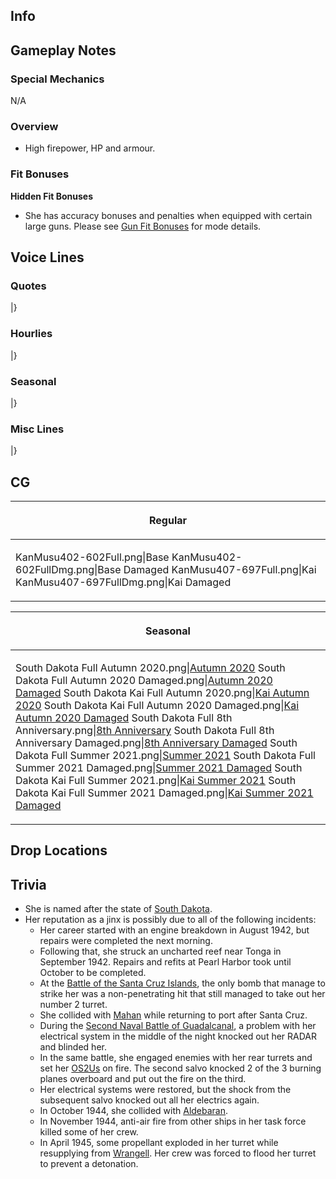 ==Info==
{{KanmusuInfo|ID=402-602}}
{{KanmusuInfo|ID=407-697}}

==Gameplay Notes==
===Special Mechanics===
N/A

===Overview===
* High firepower, HP and armour.

===Fit Bonuses===
{{:{{BASEPAGENAME}}/Equipment Bonuses}}
{{clear}}

'''Hidden Fit Bonuses'''
* She has accuracy bonuses and penalties when equipped with certain large guns. Please see [[Gun Fit Bonuses]] for mode details.

==Voice Lines==
===Quotes===
{{ShipquoteHeader}}
{{ShipquoteKai
|scenario = Introduction
|origin =Nice meeting you. My name is South Dakota. 提督、よろしくな。
|translation =Nice to meet you. My name is South Dakota. Admiral, glad to work with you.
}}
{{ShipquoteKai|kai = true|scenario = Introduction
|origin =How are you doing? Battleship, South Dakota, 出撃準備に問題はない。提督、今日も頼むぞ。
|translation =How are you doing? Battleship South Dakota, ready to sortie. Admiral, I'm counting on you today too.
}}
{{ShipquoteKai
|scenario = Library
|origin =South Dakota-class, USS battleship South Dakotaだ。高速空母機動部隊の護衛、南方ソロモンで水上艦隊の殴り合いなど前線で活躍した戦艦だ。Black Princeなどとも呼ばれたな。何？疫病神だっと？知らんな。
|translation =I'm the South Dakota-class USS battleship, South Dakota. From being an escort for high-speed carrier task forces to getting into surface brawls in the Southern Solomons<ref>Referring to the [https://en.wikipedia.org/wiki/Second_Naval_Battle_of_Guadalcanal Second Naval Battle of Guadalcanal] where she engaged in a night-time brawl with [[Kirishima]] alongside Washington.</ref>, I'm a battleship that served admirably on the front lines. I was also called the Black Prince. What? Who are you calling a "Jinx"?<ref>Likely referring to the unfortunate number of accidents she encountered. See [[South Dakota#Trivia|trivia]] for details.</ref> I wouldn't know anything about that.
}}
{{ShipquoteKai
|scenario = Secretary 1
|origin =How are you doing?
|translation =How are you doing?
}}
{{ShipquoteKai
|scenario = Secretary 2
|origin =あぁ、殴り合いだろう？任せて。楽しみだ。
|translation =Ah, time for a brawl? I'm on it. I'm going to enjoy this.
}}
{{ShipquoteKai
|scenario = Secretary 3
|origin =何だ？何が気になる？あぁ、電気回路か？…うるさいな。電源の大事さは誰よりも知ってる。次はうまくやる…あぁ、あいつな？うまくやるよ。
|translation =What? What are you worried about? Ah, about my electrical systems? ...Shaddup, I know better than anyone else how important electrical power is. I'll do better next time... Ah, her? We'll get them  time.
}}
{{ShipquoteKai
|scenario = Idle
|origin =おぉ、霧島、元気そうだな。結構なことだ。今度は一緒に戦えるな。小憎らしいheavy cruiserも揃っているな。昨日の敵は今日の…あぁ、そうだ、日本語でなんと言ったかな…そう！友達！それだ。頼むぞ。
|translation =Oh, Kirishima, you're looking well. That's great. I'll be fighting by your side this time. All those pesky heavy cruisers are here too.<ref>Likely referring to [[Takao]] and [[Atago]] that was responsible for leaving her "deaf, dumb and blind" at Guadalcanal.</ref> Yesterday's enemy is today's... Ah, yeah, what was the word in Japanese? ...Yes! Friend! That's it. I'm counting on you.
}}
{{ShipquoteKai
|scenario = Secretary Married
|origin =どうした？疲れたのか、提督？まあ、そんな時もある。そんな時は、酒でも飲んで寝てしまえ。少しなら、付き合ってやってもいいぞ。霧島でも誘うか？うん、そうか。
|translation =What's the matter? Are you tired, Admiral? Well, that does happen sometimes. When you're feeling like that, just have a drink and go to bed. I can keep you company for a little while. Shall we ask Kirishima to join us too? Yeah, ok then.
}}
{{ShipquoteKai
|scenario = Wedding
|origin =提督、どうした？あぁ、霧島のことか…？いや、あいつはいいやつだ。なんだか妙に気が合うんだ。なぜだろうな。あぁ、提督、お前もだ。不思議だな。
|translation =Admiral, what's the matter? Ah, is it about Kirishima...? No, she's a good girl. We get along strangely well. Ah, you do too, Admiral. It's so strange.
}}
{{ShipquoteKai
|scenario = Looking At Scores
|origin =Information?ん、OK。これよ。
|translation =Information? Hmm, OK. Here it is.
}}
{{ShipquoteKai
|scenario = Joining A Fleet
|origin =USS Battleship, South Dakota, 抜錨だ。行くぞ！
|translation =USS Battleship, South Dakota, weighing anchor. Let's go!
}}
{{ShipquoteKai
|scenario = Equipment 1
|origin =Thanks.
|translation =Thanks.
}}
{{ShipquoteKai
|scenario = Equipment 2
|origin =うん、良さそうだ。
|translation =Yep, looks good.
}}
{{ShipquoteKai
|scenario = Equipment 3
|origin =よし！まあ、いいだろう。
|translation =Right! Well, it'll do.
}}
{{ShipquoteKai
|scenario = Supply
|origin =Thanks! 十分だ。
|translation =Thanks! This is enough.
}}
{{ShipquoteKai
|scenario = Docking Minor
|origin =装甲は抜かれていないが…念のため、かな？
|translation =My armour hasn't been penetrated but... just in case, I guess?
}}
{{ShipquoteKai
|scenario = Docking Major
|origin =電源、電気回路、入念に確認を頼むぞ。洒落にならん。
|translation =Please check my power and circuitry carefully. Don't cut corners.
}}
{{ShipquoteKai
|scenario = Construction
|origin =うん、新造艦が完成したぞ。よし！
|translation =Yep, a new ship has been completed. Great!
}}
{{ShipquoteKai
|scenario = Returning From Sortie
|origin =Misson complete! よし！
|translation =Misson complete! Alright!
}}
{{ShipquoteKai
|scenario = Starting A Sortie
|origin =Battleship X、出撃する！殴り合いだ！
|translation =Battleship X, sortieing! Let's give 'em hell!<ref>She was referred to as "Battleship X" for security purposes during her repairs and refits at Brooklyn Naval Yard in December 1942.</ref>
}}
{{ShipquoteKai
|scenario = Battle Start
|origin =よし、見つけたぞ。さあ、始めるぞ！OPEN FIRE!
|translation =Good, we found them. Now, let's get started! OPEN FIRE!
}}
{{ShipquoteKai
|scenario = Attack
|origin =殴り負けるな。FIRE!
|translation =I won't lose in a brawl. FIRE!
}}
{{ShipquoteKai
|scenario = Air Battle/Daytime Spotting/Night Battle Attack
|origin =ふざけるな。負けるかよ！
|translation =There's no damn way I'm going down!
}}
{{ShipquoteKai
|scenario = Night Battle
|origin =よし、夜戦だ！今度はうまくやる。続け！
|translation =Good, it's a night battle! I'll do it right this time. Charge!
}}
{{ShipquoteKai
|scenario = MVP
|origin =うん、battle starか？もらっておこう。Washingtonめ、どうだ？ふふん。
|translation =Yep, a battle star? I accept. Well Washington, what do you think?
}}
{{ShipquoteKai|kai = true|scenario = MVP
|origin =うん、battle starか？もらっておこう。Washingtonめ、どうだ？あぁ、霧島、これを見てくれ！
|translation =Hmm, a battle star? I accept. Well Washington, what do you think?<ref>Likely referring to the fact that the crew of the Washington felt she got too much credit for their actions at Guadalcanal.</ref> Ah, Kirishima, check this out!
}}
{{ShipquoteKai
|scenario = Minor Damage 1
|origin =あはぁ、電源は？よし、まだ行ける。
|translation =Argh, is the power still up? Great, I can still fight.
}}
{{ShipquoteKai
|scenario = Minor Damage 2
|origin =そ、装甲は伊達ではない！
|translation =M-my armour isn't just for show!
}}
{{ShipquoteKai|kai = true|scenario = Minor Damage 2
|origin =装甲は伊達ではない！沈むかよ！
|translation =My armour isn't just for show! Like hell I'll sink!
}}
{{ShipquoteKai
|scenario = Major Damage
|origin =んー、上部構造物が…電源は生きているか！？っち、下がるしかない…のか…
|translation =Gah, my superstructure has been... is the power still up!? Tch, I'll have to fall back... then...
}}
{{ShipquoteKai|kai = true|scenario = Major Damage
|origin =あへぇ、上部構造物が…電源は生きているか！？よし、まだだ…まだ戦える！
|translation =Gah, my superstructure has been... is the power still up!? Great, then I can still... fight on!
}}
{{ShipquoteKai
|scenario = Sunk
|origin =戦場で…沈むのか……あぁ、それもいい…静かだ…な…
|translation =So I'm sinking... on the battlefield...... Ah, that's fine too... It's so... peaceful...
}}
|}
<references/>
{{clear}}

===Hourlies===
{{ShipquoteHeader|type = hourly}}
{{ShipquoteKai|kai = true
|scenario = 00:00
|origin =日付が変わったぞ。そうだな、今日はこのSouth Dakotaが、提督の業務をサポートしよう。よし。
|translation =It's a new day. That's right, I'll be helping with your work today, Admiral. Yep.
}}
{{ShipquoteKai|kai = true
|scenario = 01:00
|origin =It's 1 o'clock. 当直か…それはそれで悪くないな。
|translation =It's 1 o'clock. Being on duty... doesn't actually feel too bad.
}}
{{ShipquoteKai|kai = true
|scenario = 02:00
|origin =2 o'clock. ウシミツtimeっと言ったか…さて、なにかやることはないか？
|translation =2 o'clock. So this is what they call the "ushimitsu hour"... Now, is there anything else to do?<ref>"Ushimitsu" is the "hour of the ox". It refers to the time between 0200-0230 in traditional Japanese timekeeping.</ref>
}}
{{ShipquoteKai|kai = true
|scenario = 03:00
|origin =3 o'clock. 提督、流石に少し眠いか？Coffeeを入れよう。特製だ。まってろ。
|translation =3 o'clock. Admiral, aren't you even a bit sleepy? I'll make some coffee. It's a special blend. Wait a minute.
}}
{{ShipquoteKai|kai = true
|scenario = 04:00
|origin =4 o'clock. さあ、SoDak特製のcoffeeだ。目が覚めるぞ。はあ、もうすぐ朝か…
|translation =4 o'clock. Here you go, it's my special coffee. It'll perk you right up. Aaah, it's almost morning...
}}
{{ShipquoteKai|kai = true
|scenario = 05:00
|origin =Good morning! 5 o'clock. さあ、一日の始まりだ！
|translation =Good morning! 5 o'clock. Come on, a new day is starting!
}}
{{ShipquoteKai|kai = true
|scenario = 06:00
|origin =6 o'clock. ここでは、「ソウインオコシ」っというのだろう？あはぁ、よし。ソウインオコシ！Yeah!
|translation = 6 o'clock. Now is the time we do a "general assembly" right? Aha, alright then. All hands, assemble! Yeah!
}}
{{ShipquoteKai|kai = true
|scenario = 07:00
|origin =7 o'clock. 朝飯は、スクランブルエッグにカリカリのベーコン、トースト。さあ、食べた、食べた！
|translation =7 o'clock. For breakfast we have scrambled eggs, crispy bacon and toast. Go on, dig in!
}}
{{ShipquoteKai|kai = true
|scenario = 08:00
|origin =8 o'clock. 朝飯は足りたか？結構。では、特製coffeeとfruitsをどうぞ。置くぞ。
|translation =8 o'clock. Did you have enough for breakfast? Good to hear. Now have some of my special coffee and fruits. I'll leave it here.
}}
{{ShipquoteKai|kai = true
|scenario = 09:00
|origin =9 o'clock. よし、艦隊抜錨だ！まずは演習からか？どうする？
|translation =9 o'clock. Alright, time for the fleet to set sail! So we're starting with an exercise? Where do we start?
}}
{{ShipquoteKai|kai = true
|scenario = 10:00
|origin =10 o'clo…あぁ、早速ご登場か、霧島？今日は元気そうだな、なによりだ。一戦やるか？レーダーは封じてやってもいいぞ。あははは…あぁ、いたい！もうくるのかよ！？
|translation =10 o'clo- Ah, fancy meeting you here, Kirishima. You're looking very well today despite everything. Shall we have a match? I won't even use my RADAR. Ahahaha-... Ah, ow! You're already starting?
}}
{{ShipquoteKai|kai = true
|scenario = 11:00
|origin =It's 11 o'clock already. もうすぐ、lunchだな？腹減った！
|translation =It's already 11 o'clock. It's almost lunchtime isn't it? I'm starving!
}}
{{ShipquoteKai|kai = true
|scenario = 12:00
|origin =It is noon. Lunchtime. 特製サンドイッチ持ってきた。食うかい？Coffeeもあるよ。
|translation =It is noon. Lunchtime. I brought some of my special sandwiches. Want some? There's coffee too.
}}
{{ShipquoteKai|kai = true
|scenario = 13:00
|origin =1 o'clock. SoDak特製サンドイッチはどうだった？そうか。よし、まだ作ってやる。
|translation =1 o'clock. How were my special sandwiches? I see. Alright, I'll make them for you again.
}}
{{ShipquoteKai|kai = true
|scenario = 14:00
|origin =2 o'clo…ん？あの艦影は…Mighty？あのやろう…じゃなかった…Iowaか？後ろは…だれだ？
|translation =2 o'clo- Hmmm? That silhouette is... Mighty? That little... Wait, no it isn't... It's Iowa? Who's that... behind her?<ref>Refering to Iowa's sister [https://en.wikipedia.org/wiki/USS_Missouri_(BB-63) Missouri] that was nicknamed "Mighty Mo".</ref> 
}}
{{ShipquoteKai|kai = true
|scenario = 15:00
|origin =3 o'clock. あなたが、あの、大和か！？会えて光栄だ！あぁ、よろしく頼む。
|translation =3 o'clock. So you're the great Yamato!? It's an honour to meet you! Ah, it's my pleasure.
}}
{{ShipquoteKai|kai = true
|scenario = 16:00
|origin =4 o'clock. あぁ、そうだ。高速空母機動部隊の護衛として、対空戦にも活躍したさ。あぁ、そうだ！空母を守るのは、私の大事な使命の一つだからな！
|translation =4 o'clock. Yeah, that's right. I served with distinction in anti-air roles and as part of the high-speed carrier task force's escort. Yep, that's right! Protecting the carriers is one of my most important duties.
}}
{{ShipquoteKai|kai = true
|scenario = 17:00
|origin =5 o'clock. あぁ、夕日は…しみるな…
|translation =5 o'clock. Yeah, the sunset... really gets to you...
}}
{{ShipquoteKai|kai = true
|scenario = 18:00
|origin =6 o'clock. よ、Hornet！元気かい？えぇ、一緒に夕食を？いいね。提督、いいかい？
|translation = 6 o'clock. Yo, Hornet! You doing good? Eh, you want to have dinner together? Sounds good. Admiral, can we?
}}
{{ShipquoteKai|kai = true
|scenario = 19:00
|origin =7 o'clock. ふぁ、Hornet、お前料理うまいな。いつかあいつらにも食わしてやりてえな。
|translation =7 o'clock. Whoa, Hornet, your cooking is real good. I wanna let the others try it some day.
}}
{{ShipquoteKai|kai = true
|scenario = 20:00
|origin =8 o'clock. ふえぇ、食べた、食べた。やっぱ、空母ってやつは大したもんだね。Coffee, いる？
|translation =8 o'clock. Whew, I'm real stuffed. Carriers are definitely MVPs for sure. Want some coffee?
}}
{{ShipquoteKai|kai = true
|scenario = 21:00
|origin =9 o'clock. なんか、小さいのがうるさいな。あれ？あいつ、昔蹴散らしたやつらに似てる…似てるな…
|translation =9 o'clock. Those little ones are kind of noisy now. Huh? She looks like the one that got away back then... She really does...<ref>Likely referring to [[Shikinami]] that turned to open the range after being fired on by South Dakota at the Second Naval Battle of Guadalcanal.</ref>
}}
{{ShipquoteKai|kai = true
|scenario = 22:00
|origin =10 o'clock. ちょっち艤装の調子が、Prometheusのやつに見てもらうか…?えぇ、明石？おぉ！
|translation =10 o'clock. I should have Prometheus give my rigging a quick once over...? Eh, Akashi? Oooh!<ref>Referring to the repair ship [https://en.wikipedia.org/wiki/USS_Prometheus_(AR-3) Prometheus] that gave her some quick repairs after Guadalcanal.</ref>
}}
{{ShipquoteKai|kai = true
|scenario = 23:00
|origin =11 o'clock. 今日もあと少しで終わり。提督、おつかれ。また明日も頑張っていこう。Good night!
|translation =11 o'clock. The day will be over soon. Admiral, good work. Let's work hard tomorrow too. Good night!
}}
|}
<references/>
{{clear}}

===Seasonal===
{{SeasonalHeaderOld}}
{{SeasonalQuote
|scenario = [[Seasonal/Autumn_2020|Autumn 2020]]
|origin = 提督なんだ？りんご飴食うか？あぁ、そうだ！霧島の分も買ってきてやろう。
|translation =	What is it, Admiral? Want a candy apple? Ah, right! Let's go buy some for Kirishima too.
|audio = South_Dakota_Autumn_2020_Secretary_1.mp3
|notes = Secretary 1
}}
{{SeasonalQuote
|scenario = [[Seasonal/Autumn_2020|Autumn 2020]]
|origin = 楽しいな。提督、ここの秋、好きになりそうだ。おぉ、あいつは…なんだっけ…あぁ、迅鯨！血相を変えてどうした？りんご飴食うか？
|translation =	It's really fun. Admiral, I think I'm falling in love with autumn here. Oh, who was she... again... Ah, Jingei! What's with the new look? Want a candy apple?
|audio = South_Dakota_Autumn_2020_Secretary_3.mp3
|notes = Secretary 3
}}
{{SeasonalQuote
|scenario = [[Seasonal/Autumn_2020|Autumn 2020]]
|origin = この格好でも負けるかよ！くらえ！
|translation =	I still won't lose looking like this! Eat this!
|audio = South_Dakota_Autumn_2020_Attack.mp3
|notes = Attack
}}
{{SeasonalQuote
|scenario = [[Seasonal/Christmas_2020|Christmas 2020]]
|origin = まあ、ターキーはどこで食ってもうまいよな？あぁ、何だズイカク？別にお前のこと言ってじゃ…あぁ、テメー、何！？やるか！？かかってこいよ！全部落としてやるぜ！
|translation =	Yeah, turkey is delicious no matter where you get it right? Ah, what is it, Zuikaku? That wasn't directed at you... Ah, son of a... What!? You wanna go!? Bring it! I'll sweep the skies!
|audio = South Dakota_Christmas_2020_Secretary_1.mp3
|notes = 
}}
{{SeasonalQuote
|scenario = [[Seasonal/End_of_Year_2020|End of Year 2020]]
|origin = 年末オオソウジってやつか…わかってる、わかってる、けど、こういうのはMightyがやればいいよ。なあ、Mighty？…あぁ、てーめー、なんだこら！？やんのか！？上等だ！ 
|translation =	A year-end spring clean? ...I get it, I get it, but Mighty is more suited to these things. Isn't that right, Mighty? ...Wha, what the hell did you just say to me!? You wanna go!? Alright then! 
|audio = South_Dakota_Year_End_2020_Secretary_1.mp3
|notes = 
}}
{{SeasonalQuote
|scenario = [[Seasonal/Setsubun_2021|Setsubun 2021]]
|origin = はぁ〜、これが例のセツブンね？私達の鬼は？えぇ！？Coloradoがやんの？マジ？じゃあ、遠慮なく。
|translation =	Oooh, so this is that "Setsubun" custom. Who's our oni? Huh!? Colorado is? Seriously? Well then, I won't hold back.
|audio = South_Dakota_Setsubun_2021_Secretary_1.mp3
|notes = 
}}
{{SeasonalQuote
|scenario = [[Seasonal/Valentine's_Day_2021|Valentine's Day 2021]]
|origin = なんかそういうことらしいんで。私もやるさ、チョコ。あぁ、いらねえならいいの。…Really? じゃあ、はい。
|translation = So that's what this is. I'll give you chocolate too. Ah, it's fine if you don't want any... Really? Then here you go.
|audio = South_Dakota_Valentines_2021_Secretary_1.mp3
|notes = 
}}
{{SeasonalQuote
|scenario = [[Seasonal/White_Day_2021|White Day2021]]
|origin =なるほど。お返しってのがあるわけね？I see…ん？えぇ？これ、提督の手作りな？はぁ、器用だね… 
|translation =	I get it. So this is that "return gift"? I see... Hmmm? Huh? You made this yourself, Admiral? Wooow, you put a lot of effort into this... 
|audio = South_Dakota_White_Day_2021_Secretary_1.mp3
|notes =
}}
{{SeasonalQuote
|scenario = [[Seasonal/Coming_of_Spring_2021|Coming of Spring 2021]]
|origin =これがJapanの春か？桜てのは、きれいだな。霧島、それ、なんの準備だ？それ。オハナミ？私もいいの？ 
|translation =	So this is spring in Japan, huh? The cherry blossoms are beautiful. Kirishima, what are those preparations for? Yeah, those. Cherry blossom viewing? Can I join in too? 
|audio = South_Dakota_Spring_2021_Secretary_1.mp3
|notes =
}}
{{SeasonalQuote
|scenario = [[Seasonal/Eighth_Anniversary|8th Anniversary]]
|origin = 8th Anniversary? 確かなすごいね。提督、頑張ったね。私も頑張ろうっと。 You made it. Congrats!
|translation =	It's the 8th Anniversary? That's definitely amazing. Admiral, you really worked hard. I need to work hard too. You made it. Congrats!
|audio = South Dakota_8th Anniversary_Secretary_1.mp3
|notes = 
}}
|}<references/>

{{clear}}

===Misc Lines===
{{SeasonalHeaderOld}}
{{SeasonalQuote
|scenario = [[Summer 2020 Event]]
|origin = USS South Dakota, 了解。突入だ！ 
|translation =	USS South Dakota, acknowledging. ATTACK! 
|audio = Ship_Voice_South_Dakota_Rainy-Summer_2020_Event_Friend_Fleet_1.mp3
|notes = Friend Fleet 1
}}
{{SeasonalQuote
|scenario = [[Summer 2020 Event]]
|origin = Battleship South Dakota, 戦場海域に到達。これより、友軍艦隊を援護する。Open fire!
|translation =	Battleship South Dakota has arrived on the battlefield. We'll now support the friendly fleet. Open fire! 
|audio = Ship_Voice_South_Dakota_Rainy-Summer_2020_Event_Friend_Fleet_2.mp3
|notes = Friend Fleet 2
}}
|}
<references/>
{{clear}}

==CG==
{| class="mw-collapsible mw-collapsed wikitable" style="width: 100%;"
!Regular
|-
|<gallery>
KanMusu402-602Full.png|Base
KanMusu402-602FullDmg.png|Base Damaged
KanMusu407-697Full.png|Kai
KanMusu407-697FullDmg.png|Kai Damaged
</gallery>
|}

{| class="mw-collapsible mw-collapsed wikitable" style="width: 100%;"
!Seasonal
|-
|<gallery>
South Dakota Full Autumn 2020.png|[[Seasonal/Autumn_2020|Autumn 2020]]
South Dakota Full Autumn 2020 Damaged.png|[[Seasonal/Autumn_2020|Autumn 2020 Damaged]]
South Dakota Kai Full Autumn 2020.png|[[Seasonal/Autumn_2020|Kai Autumn 2020]]
South Dakota Kai Full Autumn 2020 Damaged.png|[[Seasonal/Autumn_2020|Kai Autumn 2020 Damaged]]
South Dakota Full 8th Anniversary.png|[[Seasonal/Eighth_Anniversary|8th Anniversary]]
South Dakota Full 8th Anniversary Damaged.png|[[Seasonal/Eighth_Anniversary|8th Anniversary Damaged]]
South Dakota  Full Summer 2021.png|[[Seasonal/Summer_2021|Summer 2021]]
South Dakota  Full Summer 2021 Damaged.png|[[Seasonal/Summer_2021|Summer 2021 Damaged]]
South Dakota  Kai Full Summer 2021.png|[[Seasonal/Summer_2021|Kai Summer 2021]]
South Dakota  Kai Full Summer 2021 Damaged.png|[[Seasonal/Summer_2021|Kai Summer 2021 Damaged]]
</gallery>
|}

==Drop Locations==

==Trivia==

* She is named after the state of [https://en.wikipedia.org/wiki/South_Dakota South Dakota].
* Her reputation as a jinx is possibly due to all of the following incidents:
** Her career started with an engine breakdown in August 1942, but repairs were completed the next morning.
** Following that, she struck an uncharted reef near Tonga in September 1942. Repairs and refits at Pearl Harbor took until October to be completed.
** At the [https://en.wikipedia.org/wiki/Battle_of_the_Santa_Cruz_Islands Battle of the Santa Cruz Islands], the only bomb that manage to strike her was a non-penetrating hit that still managed to take out her number 2 turret.
** She collided with [https://en.wikipedia.org/wiki/USS_Mahan_(DD-364) Mahan] while returning to port after Santa Cruz.
** During the [https://en.wikipedia.org/wiki/Second_Naval_Battle_of_Guadalcanal#Second_Naval_Battle_of_Guadalcanal,_14%E2%80%9315_November Second Naval Battle of Guadalcanal], a problem with her electrical system in the middle of the night knocked out her RADAR and blinded her.
** In the same battle, she engaged enemies with her rear turrets and set her [[OS2U]]s on fire. The second salvo knocked 2 of the 3 burning planes overboard and put out the fire on the third.
** Her electrical systems were restored, but the shock from the subsequent salvo knocked out all her electrics again.
** In October 1944, she collided with [https://en.wikipedia.org/wiki/USS_Aldebaran Aldebaran].
** In November 1944, anti-air fire from other ships in her task force killed some of her crew.
** In April 1945, some propellant exploded in her turret while resupplying from [https://en.wikipedia.org/wiki/USS_Wrangell_(AE-12) Wrangell]. Her crew was forced to flood her turret to prevent a detonation.

{{Shiplist}}